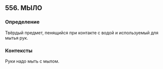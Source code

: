 ## 556. МЫЛО
### Определение
Твёрдый предмет, пенящийся при контакте с водой и используемый для мытья рук.

### Контексты
Руки надо мыть с мылом.

